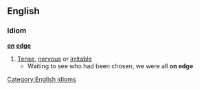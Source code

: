 ==English==
===Idiom===
'''[[on]] [[edge]]'''
#[[Tense]], [[nervous]] or [[irritable]]
#* Waiting to see who had been chosen, we were all '''on edge'''
[[Category:English idioms]]